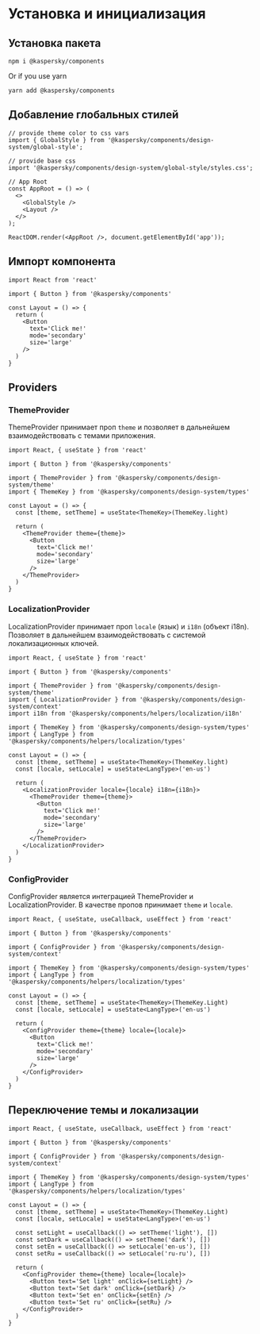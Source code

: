 
<Meta title="Docs/Установка и инициализация" />

# Установка и инициализация

## Установка пакета
```
npm i @kaspersky/components
```
Or if you use yarn
```
yarn add @kaspersky/components
```

## Добавление глобальных стилей

```
// provide theme color to css vars
import { GlobalStyle } from '@kaspersky/components/design-system/global-style';

// provide base css
import '@kaspersky/components/design-system/global-style/styles.css';

// App Root
const AppRoot = () => (
  <>
    <GlobalStyle />
    <Layout />
  </>
);

ReactDOM.render(<AppRoot />, document.getElementById('app'));
```

## Импорт компонента
```
import React from 'react'

import { Button } from '@kaspersky/components'

const Layout = () => {
  return (
    <Button
      text='Click me!'
      mode='secondary'
      size='large'
    />
  )
}
```

## Providers

### ThemeProvider
ThemeProvider принимает проп `theme` и позволяет в дальнейшем взаимодействовать с темами приложения.
```
import React, { useState } from 'react'

import { Button } from '@kaspersky/components'

import { ThemeProvider } from '@kaspersky/components/design-system/theme'
import { ThemeKey } from '@kaspersky/components/design-system/types'

const Layout = () => {
  const [theme, setTheme] = useState<ThemeKey>(ThemeKey.light)

  return (
    <ThemeProvider theme={theme}>
      <Button
        text='Click me!'
        mode='secondary'
        size='large'
      />
    </ThemeProvider>
  )
}
```

### LocalizationProvider
LocalizationProvider принимает проп `locale` (язык) и `i18n` (объект i18n). Позволяет в дальнейшем взаимодействовать с
системой локализационных ключей.
```
import React, { useState } from 'react'

import { Button } from '@kaspersky/components'

import { ThemeProvider } from '@kaspersky/components/design-system/theme'
import { LocalizationProvider } from '@kaspersky/components/design-system/context'
import i18n from '@kaspersky/components/helpers/localization/i18n'

import { ThemeKey } from '@kaspersky/components/design-system/types'
import { LangType } from '@kaspersky/components/helpers/localization/types'

const Layout = () => {
  const [theme, setTheme] = useState<ThemeKey>(ThemeKey.light)
  const [locale, setLocale] = useState<LangType>('en-us')

  return (
    <LocalizationProvider locale={locale} i18n={i18n}>
      <ThemeProvider theme={theme}>
        <Button
          text='Click me!'
          mode='secondary'
          size='large'
        />
      </ThemeProvider>
    </LocalizationProvider>
  )
}
```

### ConfigProvider
ConfigProvider является интеграцией ThemeProvider и LocalizationProvider.
В качестве пропов принимает `theme` и `locale`.

```
import React, { useState, useCallback, useEffect } from 'react'

import { Button } from '@kaspersky/components'

import { ConfigProvider } from '@kaspersky/components/design-system/context'

import { ThemeKey } from '@kaspersky/components/design-system/types'
import { LangType } from '@kaspersky/components/helpers/localization/types'

const Layout = () => {
  const [theme, setTheme] = useState<ThemeKey>(ThemeKey.Light)
  const [locale, setLocale] = useState<LangType>('en-us')

  return (
    <ConfigProvider theme={theme} locale={locale}>
      <Button
        text='Click me!'
        mode='secondary'
        size='large'
      />
    </ConfigProvider>
  )
}
```

## Переключение темы и локализации
```
import React, { useState, useCallback, useEffect } from 'react'

import { Button } from '@kaspersky/components'

import { ConfigProvider } from '@kaspersky/components/design-system/context'

import { ThemeKey } from '@kaspersky/components/design-system/types'
import { LangType } from '@kaspersky/components/helpers/localization/types'

const Layout = () => {
  const [theme, setTheme] = useState<ThemeKey>(ThemeKey.Light)
  const [locale, setLocale] = useState<LangType>('en-us')

  const setLight = useCallback(() => setTheme('light'), [])
  const setDark = useCallback(() => setTheme('dark'), [])
  const setEn = useCallback(() => setLocale('en-us'), [])
  const setRu = useCallback(() => setLocale('ru-ru'), [])

  return (
    <ConfigProvider theme={theme} locale={locale}>
      <Button text='Set light' onClick={setLight} />
      <Button text='Set dark' onClick={setDark} />
      <Button text='Set en' onClick={setEn} />
      <Button text='Set ru' onClick={setRu} />
    </ConfigProvider>
  )
}
```